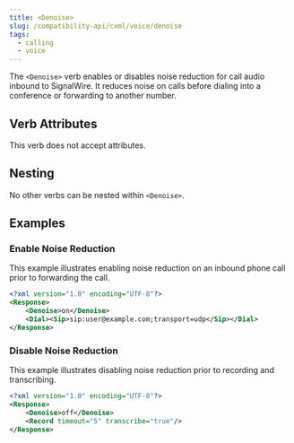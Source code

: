 ```yaml
---
title: <Denoise>
slug: /compatibility-api/cxml/voice/denoise
tags:
  - calling
  - voice
---
```


The `<Denoise>` verb enables or disables noise reduction for call audio inbound to SignalWire. It
reduces noise on calls before dialing into a conference or forwarding to another number.

## Verb Attributes

This verb does not accept attributes.

## Nesting

No other verbs can be nested within `<Denoise>`.

## Examples

### Enable Noise Reduction

This example illustrates enabling noise reduction on an inbound phone call prior to forwarding the call.

```xml
<?xml version="1.0" encoding="UTF-8"?>
<Response>
    <Denoise>on</Denoise>
    <Dial><Sip>sip:user@example.com;transport=udp</Sip></Dial>
</Response>
```

### Disable Noise Reduction

This example illustrates disabling noise reduction prior to recording and transcribing.

```xml
<?xml version="1.0" encoding="UTF-8"?>
<Response>
    <Denoise>off</Denoise>
    <Record timeout="5" transcribe="true"/>
</Response>
```
